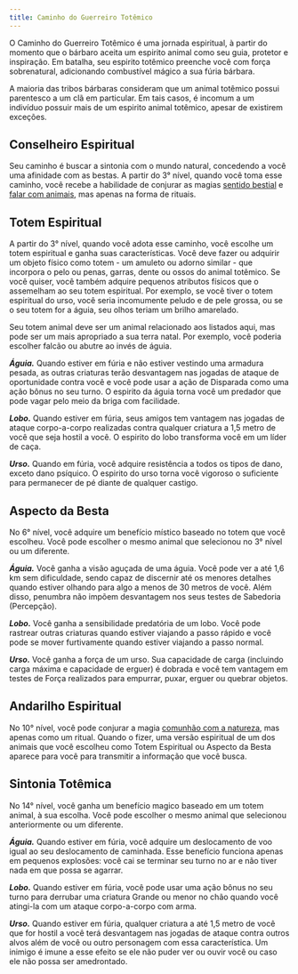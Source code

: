 ```yaml
---
title: Caminho do Guerreiro Totêmico
---
```


O Caminho do Guerreiro Totêmico é uma jornada espiritual, à partir do momento que o bárbaro aceita um espirito animal como seu guia, protetor e inspiração. Em batalha, seu espirito totêmico preenche você com força sobrenatural, adicionando combustível mágico a sua fúria bárbara.

A maioria das tribos bárbaras consideram que um animal totêmico possui parentesco a um clã em particular. Em tais casos, é incomum a um indivíduo possuir mais de um espirito animal totêmico, apesar de existirem exceções.

## Conselheiro Espiritual

Seu caminho é buscar a sintonia com o mundo natural, concedendo a você uma afinidade com as bestas. A partir do 3° nível, quando você toma esse caminho, você recebe a habilidade de conjurar as magias [sentido bestial](_/kompendium/dnd5/spells?name=sentido+bestial) e [falar com animais](_/kompendium/dnd5/spells?name=falar+com+animais), mas apenas na forma de rituais.

## Totem Espiritual

A partir do 3° nível, quando você adota esse caminho, você escolhe um totem espiritual e ganha suas características. Você deve fazer ou adquirir um objeto físico como totem - um amuleto ou adorno similar - que incorpora o pelo ou penas, garras, dente ou ossos do animal totêmico. Se você quiser, você também adquire pequenos atributos físicos que o assemelham ao seu totem espiritual. Por exemplo, se você tiver o totem espiritual do urso, você seria incomumente peludo e de pele grossa, ou se o seu totem for a águia, seu olhos teriam um brilho amarelado.

Seu totem animal deve ser um animal relacionado aos listados aqui, mas pode ser um mais apropriado a sua terra natal. Por exemplo, você poderia escolher falcão ou abutre ao invés de águia.

**_Águia._** Quando estiver em fúria e não estiver vestindo uma armadura pesada, as outras criaturas terão desvantagem nas jogadas de ataque de oportunidade contra você e você pode usar a ação de Disparada como uma ação bônus no seu turno. O espirito da águia torna você um predador que pode vagar pelo meio da briga com facilidade.

**_Lobo._** Quando estiver em fúria, seus amigos tem vantagem nas jogadas de ataque corpo-a-corpo realizadas contra qualquer criatura a 1,5 metro de você que seja hostil a você. O espirito do lobo transforma você em um líder de caça.

**_Urso._** Quando em fúria, você adquire resistência a todos os tipos de dano, exceto dano psíquico. O espirito do urso torna você vigoroso o suficiente para permanecer de pé diante de qualquer castigo.

## Aspecto da Besta

No 6° nível, você adquire um benefício místico baseado no totem que você escolheu. Você pode escolher o mesmo animal que selecionou no 3° nível ou um diferente.

**_Águia._** Você ganha a visão aguçada de uma águia. Você pode ver a até 1,6 km sem dificuldade, sendo capaz de discernir até os menores detalhes quando estiver olhando para algo a menos de 30 metros de você. Além disso, penumbra não impõem desvantagem nos seus testes de Sabedoria (Percepção).

**_Lobo._** Você ganha a sensibilidade predatória de um lobo. Você pode rastrear outras criaturas quando estiver viajando a passo rápido e você pode se mover furtivamente quando estiver viajando a passo normal.

**_Urso._** Você ganha a força de um urso. Sua capacidade de carga (incluindo carga máxima e capacidade de erguer) é dobrada e você tem vantagem em testes de Força realizados para empurrar, puxar, erguer ou quebrar objetos.

## Andarilho Espiritual

No 10° nível, você pode conjurar a magia [comunhão com a natureza](_/kompendium/dnd5/spells?name=comunhão+com+a+natureza), mas apenas como um ritual. Quando o fizer, uma versão espiritual de um dos animais que você escolheu como Totem Espiritual ou Aspecto da Besta aparece para você para transmitir a informação que você busca.

## Sintonia Totêmica

No 14° nível, você ganha um benefício magico baseado em um totem animal, à sua escolha. Você pode escolher o mesmo animal que selecionou anteriormente ou um diferente.

**_Águia._** Quando estiver em fúria, você adquire um deslocamento de voo igual ao seu deslocamento de caminhada. Esse benefício funciona apenas em pequenos explosões: você cai se terminar seu turno no ar e não tiver nada em que possa se agarrar.

**_Lobo._** Quando estiver em fúria, você pode usar uma ação bônus no seu turno para derrubar uma criatura Grande ou menor no chão quando você atingi-la com um ataque corpo-a-corpo com arma.

**_Urso._** Quando estiver em fúria, qualquer criatura a até 1,5 metro de você que for hostil a você terá desvantagem nas jogadas de ataque contra outros alvos além de você ou outro personagem com essa característica. Um inimigo é imune a esse efeito se ele não puder ver ou ouvir você ou caso ele não possa ser amedrontado.
